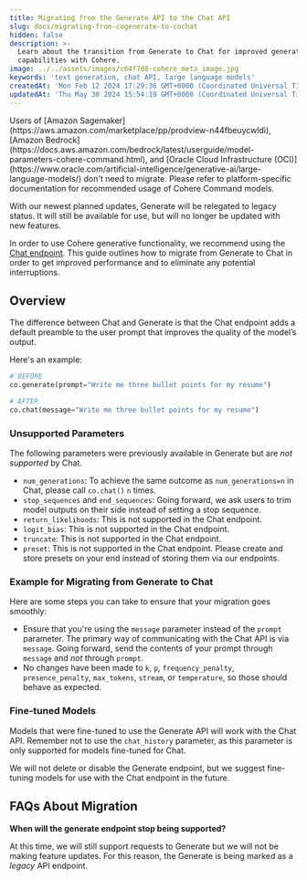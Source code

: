 ```yaml
---
title: Migrating from the Generate API to the Chat API
slug: docs/migrating-from-cogenerate-to-cochat
hidden: false
description: >-
  Learn about the transition from Generate to Chat for improved generative
  capabilities with Cohere.
image: ../../assets/images/c64f7d8-cohere_meta_image.jpg
keywords: 'text generation, chat API, large language models'
createdAt: 'Mon Feb 12 2024 17:29:36 GMT+0000 (Coordinated Universal Time)'
updatedAt: 'Thu May 30 2024 15:54:19 GMT+0000 (Coordinated Universal Time)'
---
```

<Info> 
Users of [Amazon Sagemaker](https://aws.amazon.com/marketplace/pp/prodview-n44fbeuycwldi), [Amazon Bedrock](https://docs.aws.amazon.com/bedrock/latest/userguide/model-parameters-cohere-command.html), and [Oracle Cloud Infrastructure (OCI)](https://www.oracle.com/artificial-intelligence/generative-ai/large-language-models/) don't need to migrate. Please refer to platform-specific documentation for recommended usage of Cohere Command models.
</Info>

With our newest planned updates, Generate will be relegated to legacy status. It will still be available for use, but will no longer be updated with new features.

In order to use Cohere generative functionality, we recommend using the [Chat endpoint](/reference/chat). This guide outlines how to migrate from Generate to Chat in order to get improved performance and to eliminate any potential interruptions. 

## Overview

The difference between Chat and Generate is that the Chat endpoint adds a default preamble to the user prompt that improves the quality of the model’s output. 

Here's an example:

```python PYTHON
# BEFORE
co.generate(prompt="Write me three bullet points for my resume")

# AFTER
co.chat(message="Write me three bullet points for my resume")
```

### Unsupported Parameters

The following parameters were previously available in Generate but are _not supported_ by Chat. 

- `num_generations`: To achieve the same outcome as `num_generations=n`  in Chat, please call `co.chat()`  `n`  times.
- `stop_sequences` and `end_sequences`: Going forward, we ask users to trim model outputs on their side instead of setting a stop sequence.
- `return_likelihoods`: This is not supported in the Chat endpoint.
- `logit_bias`: This is not supported in the Chat endpoint.
- `truncate`: This is not supported in the Chat endpoint.
- `preset`: This is not supported in the Chat endpoint. Please create and store presets on your end instead of storing them via our endpoints.

### Example for Migrating from Generate to Chat

Here are some steps you can take to ensure that your migration goes smoothly:

- Ensure that you're using the `message` parameter instead of the  `prompt` parameter. The primary way of communicating with the Chat API is via  `message`. Going forward, send the contents of your prompt through  `message` and _not_ through `prompt`. 
- No changes have been made to `k`, `p`, `frequency_penalty`, `presence_penalty`, `max_tokens`, `stream`, or `temperature`, so those should behave as expected.

### Fine-tuned Models

Models that were fine-tuned to use the Generate API will work with the Chat API. Remember not to use the `chat_history` parameter, as this parameter is only supported for models fine-tuned for Chat. 

We will not delete or disable the Generate endpoint, but we suggest fine-tuning models for use with the Chat endpoint in the future.

## FAQs About Migration

**When will the generate endpoint stop being supported?**

At this time, we will still support requests to Generate but we will not be making feature updates. For this reason, the Generate is being marked as a _legacy_ API endpoint.
